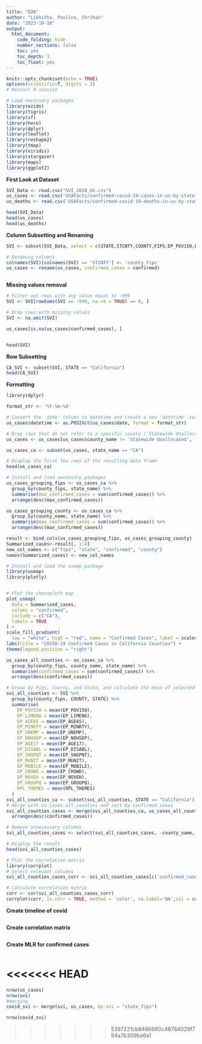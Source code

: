 ```yaml
---
title: "EDA"
author: "Likhitha, Paulina, Shrihan"
date: "2023-10-10"
output:
  html_document:
    code_folding: hide
    number_sections: false
    toc: yes
    toc_depth: 3
    toc_float: yes
---
```



```r

knitr::opts_chunk$set(echo = TRUE)
options(scientific=T, digits = 3) 
# Restart R session

# Load necessary packages
library(ezids)
library(tigris)
library(sf)
library(here)
library(dplyr)
library(leaflet)
library(reshape2)
library(tmap)
library(viridis)
library(stargazer)
library(maps)
library(ggplot2)

```

**First Look at Dataset**

```r

SVI_Data <- read.csv("SVI_2020_US.csv")
us_cases <- read.csv('USAFacts/confirmed-covid-19-cases-in-us-by-state-and-county.csv')
us_deaths <- read.csv('USAFacts/confirmed-covid-19-deaths-in-us-by-state-and-county.csv')

head(SVI_Data)
head(us_cases)
head(us_deaths)

```

**Column Subsetting and Renaming**


```r

SVI <- subset(SVI_Data, select = c(STATE,STCNTY,COUNTY,FIPS,EP_POV150,EP_LIMENG,EP_AGE65, EP_MINRTY,	EP_UNEMP,	EP_NOHSDP,EP_AGE17,EP_DISABL,EP_SNGPNT,EP_MUNIT,EP_MOBILE,EP_CROWD,EP_NOVEH,EP_GROUPQ,RPL_THEMES) )

# Renaming columns
colnames(SVI)[colnames(SVI) == 'STCNTY'] <- 'county_fips'
us_cases <- rename(us_cases, confirmed_cases = confirmed)



```



**Missing values removal**
```r
# Filter out rows with any value equal to -999
SVI <- SVI[rowSums(SVI == -999, na.rm = TRUE) == 0, ]

# Drop rows with missing values
SVI <- na.omit(SVI)

us_cases[is.na(us_cases$confirmed_cases), ]


head(SVI)


```

**Row Subsetting**
```r
CA_SVI <- subset(SVI, STATE == "California")
head(CA_SVI)

```

**Formatting**

```r
library(dplyr)

format_str <- '%Y-%m-%d'

# Convert the 'date' column to datetime and create a new 'datetime' column
us_cases$datetime <- as.POSIXct(us_cases$date, format = format_str)

# Drop rows that do not refer to a specific county ('Statewide Unallocated')
us_cases <- us_cases[us_cases$county_name != 'Statewide Unallocated', ]

us_cases_ca <- subset(us_cases, state_name == "CA")

# Display the first few rows of the resulting data frame
head(us_cases_ca)

```


```r
# Install and load necessary packages
us_cases_grouping_fips <- us_cases_ca %>%
  group_by(county_fips, state_name) %>%
  summarise(max_confirmed_cases = sum(confirmed_cases)) %>%
  arrange(desc(max_confirmed_cases))

us_cases_grouping_county <- us_cases_ca %>%
  group_by(county_name, state_name) %>%
  summarise(max_confirmed_cases = sum(confirmed_cases)) %>%
  arrange(desc(max_confirmed_cases))

result <- bind_cols(us_cases_grouping_fips, us_cases_grouping_county)
Summarized_cases<-result[, 1:4]
new_col_names <- c("fips", "state", "confirmed", "county")
names(Summarized_cases) <- new_col_names

```

```r

# Install and load the usmap package
library(usmap)
library(plotly)


# Plot the choropleth map
plot_usmap(
  data = Summarized_cases,
  values = "confirmed",
  include = c("CA"),
  labels = TRUE
) + 
scale_fill_gradient(
  low = "white", high = "red", name = "Confirmed Cases", label = scales::comma) + 
labs(title = "COVID-19 Confirmed Cases in California Counties") +
theme(legend.position = "right")

```

```r
us_cases_all_counties <- us_cases_ca %>%
  group_by(county_fips, county_name, state_name) %>%
  summarise(confirmed_cases = sum(confirmed_cases)) %>%
  arrange(desc(confirmed_cases))

# Group by Fips, County, and State, and calculate the mean of selected indicators
svi_all_counties <- SVI %>%
  group_by(county_fips, COUNTY, STATE) %>%
  summarise(
    EP_POV150 = mean(EP_POV150),
    EP_LIMENG = mean(EP_LIMENG),
    EP_AGE65 = mean(EP_AGE65),
    EP_MINRTY = mean(EP_MINRTY),
    EP_UNEMP = mean(EP_UNEMP),
    EP_NOHSDP = mean(EP_NOHSDP),
    EP_AGE17 = mean(EP_AGE17),
    EP_DISABL = mean(EP_DISABL),
    EP_SNGPNT = mean(EP_SNGPNT),
    EP_MUNIT = mean(EP_MUNIT),
    EP_MOBILE = mean(EP_MOBILE),
    EP_CROWD = mean(EP_CROWD),
    EP_NOVEH = mean(EP_NOVEH),
    EP_GROUPQ = mean(EP_GROUPQ),
    RPL_THEMES = mean(RPL_THEMES)
  )
svi_all_counties_ca <- subset(svi_all_counties, STATE == "California")
# Merge with us_cases_all_counties and sort by confirmed_cases
svi_all_counties_cases <- merge(svi_all_counties_ca, us_cases_all_counties, by = 'county_fips') %>%
  arrange(desc(confirmed_cases))

# Remove unnecessary columns
svi_all_counties_cases <- select(svi_all_counties_cases, -county_name, -state_name)

# Display the result
head(svi_all_counties_cases)

```
```r
# Plot the correlation matrix
library(corrplot)
# Select relevant columns
svi_all_counties_cases_corr <- svi_all_counties_cases[c('confirmed_cases', 'EP_POV150', 'EP_LIMENG', 'EP_AGE65', 'EP_MINRTY', 'EP_UNEMP', 'EP_NOHSDP', 'EP_AGE17', 'EP_DISABL', 'EP_SNGPNT', 'EP_MUNIT', 'EP_MOBILE', 'EP_CROWD', 'EP_NOVEH', 'EP_GROUPQ', 'RPL_THEMES')]

# Calculate correlation matrix
corr <- cor(svi_all_counties_cases_corr)
corrplot(corr, is.corr = TRUE, method = 'color', na.label='NA',col = colorRampPalette(c("white", "darkblue"))(100), addCoef.col = 'black', number.cex = 0.5,mar = c(0, 0, 2, 0), tl.cex = 0.5, tl.col = 'black', tl.srt = 45)


```


**Create timeline of covid**
```r




```


**Create correlation matrix**
```r




```

**Create MLR for confirmed cases**
```r




```






<<<<<<< HEAD
=======




```r
nrow(us_cases)
nrow(svi)
#merging
covid_svi <- merge(svi, us_cases, by.svi = "state_fips")

nrow(covid_svi)


```
>>>>>>> 5397221cb8486660c48784029f794a7b309ba6a1
